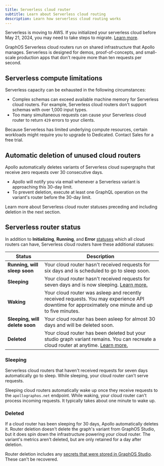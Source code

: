 ```yaml
---
title: Serverless cloud router
subtitle: Learn about Serverless cloud routing
description: Learn how serverless cloud routing works
---
```


<Note>

Serverless is moving to AWS. If you initialized your serverless cloud before May 21, 2024, you may need to take steps to migrate. [Learn more](./aws-migration).

</Note>

GraphOS Serverless cloud routers run on shared infrastructure that Apollo manages. Serverless is designed for demos, proof-of-concepts, and small-scale production apps that don't require more than ten requests per second.

## Serverless compute limitations

Serverless capacity can be exhausted in the following circumstances:

- Complex schemas can exceed available machine memory for Serverless cloud routers. For example, Serverless cloud routers don't support schemas with over 1,000 input types.
- Too many simultaneous requests can cause your Serverless cloud router to return `429` errors to your clients.

Because Serverless has limited underlying compute resources, certain workloads might require you to upgrade to Dedicated. <TrackableLink href="https://www.apollographql.com/contact-sales?type=dedicated&referrer=docs" eventName="content_contact_cloud">Contact Sales</TrackableLink> for a free trial.

## Automatic deletion of unused cloud routers

Apollo automatically deletes variants of Serverless cloud supergraphs that receive zero requests over 30 consecutive days.

- Apollo will notify you via email whenever a Serverless variant is approaching this 30-day limit.
- To prevent deletion, execute at least one GraphQL operation on the variant's router before the 30-day limit.

Learn more about Serverless cloud router statuses preceding and including deletion in the next section.

## Serverless router status

In addition to **Initializing**, **Running**, and **Error** [statuses](../#cloud-router-status) which all cloud routers can have, Serverless cloud routers have these additional statuses:

| Status                         | Description                                                                                                                                       |
| ------------------------------ | ------------------------------------------------------------------------------------------------------------------------------------------------- |
| **Running, will sleep soon**   | Your cloud router hasn't received requests for six days and is scheduled to go to sleep soon.                                                     |
| **Sleeping**                   | Your cloud router hasn't received requests for seven days and is now sleeping. [Learn more.](#sleeping)                                           |
| **Waking**                     | Your cloud router was asleep and recently received requests. You may experience API downtime for approximately one minute and up to five minutes. |
| **Sleeping, will delete soon** | Your cloud router has been asleep for almost 30 days and will be deleted soon.                                                                    |
| **Deleted**                    | Your cloud router has been deleted but your studio graph variant remains. You can recreate a cloud router at anytime. [Learn more.](#deleted)     |

### Sleeping

Serverless cloud routers that haven't received requests for seven days automatically go to sleep. While sleeping, your cloud router can't serve requests.

Sleeping cloud routers automatically wake up once they receive requests to the `apollographos.net` endpoint. While waking, your cloud router can't process incoming requests. It typically takes about one minute to wake up.

### Deleted

If a cloud router has been sleeping for 30 days, Apollo automatically deletes it. Router deletion doesn't delete the graph's variant from GraphOS Studio, but it does spin down the infrastructure powering your cloud router. The variant's metrics aren't deleted, but are only retained for a day after deletion.

Router deletion includes any [secrets that were stored in GraphOS Studio](../configuration/#managing-secrets). These can't be recovered.
